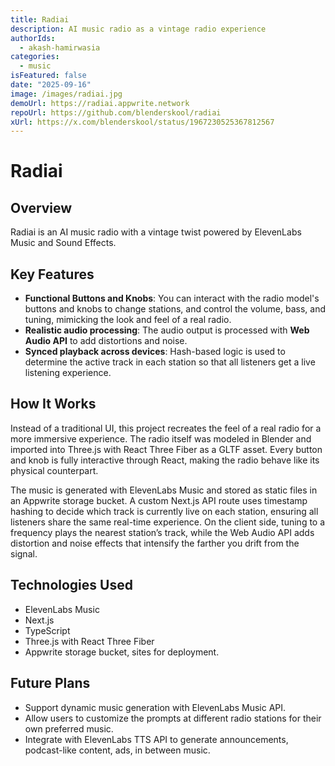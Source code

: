 ```yaml
---
title: Radiai
description: AI music radio as a vintage radio experience
authorIds:
  - akash-hamirwasia
categories:
  - music
isFeatured: false
date: "2025-09-16"
image: /images/radiai.jpg
demoUrl: https://radiai.appwrite.network
repoUrl: https://github.com/blenderskool/radiai
xUrl: https://x.com/blenderskool/status/1967230525367812567
---
```


# Radiai

## Overview

Radiai is an AI music radio with a vintage twist powered by ElevenLabs Music and Sound Effects.

## Key Features

- **Functional Buttons and Knobs**: You can interact with the radio model's buttons and knobs to change stations, and control the volume, bass, and tuning, mimicking the look and feel of a real radio.
- **Realistic audio processing**: The audio output is processed with **Web Audio API** to add distortions and noise.
- **Synced playback across devices**: Hash-based logic is used to determine the active track in each station so that all listeners get a live listening experience.

## How It Works

Instead of a traditional UI, this project recreates the feel of a real radio for a more immersive experience. The radio itself was modeled in Blender and imported into Three.js with React Three Fiber as a GLTF asset. Every button and knob is fully interactive through React, making the radio behave like its physical counterpart.

The music is generated with ElevenLabs Music and stored as static files in an Appwrite storage bucket. A custom Next.js API route uses timestamp hashing to decide which track is currently live on each station, ensuring all listeners share the same real-time experience. On the client side, tuning to a frequency plays the nearest station’s track, while the Web Audio API adds distortion and noise effects that intensify the farther you drift from the signal.

## Technologies Used

- ElevenLabs Music
- Next.js
- TypeScript
- Three.js with React Three Fiber
- Appwrite storage bucket, sites for deployment.

## Future Plans
- Support dynamic music generation with ElevenLabs Music API.
- Allow users to customize the prompts at different radio stations for their own preferred music.
- Integrate with ElevenLabs TTS API to generate announcements, podcast-like content, ads, in between music.